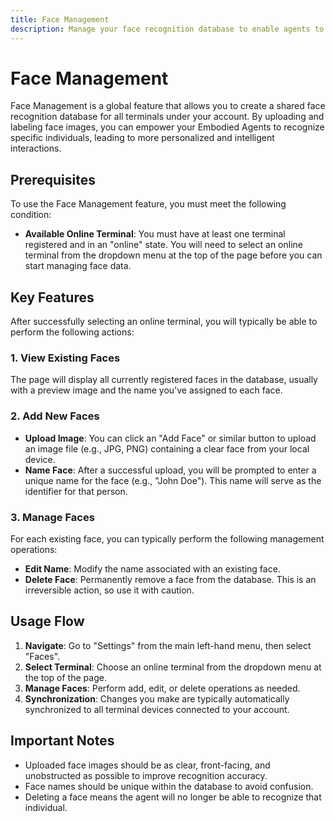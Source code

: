 ```yaml
---
title: Face Management
description: Manage your face recognition database to enable agents to identify specific individuals.
---
```


# Face Management

Face Management is a global feature that allows you to create a shared face recognition database for all terminals under your account. By uploading and labeling face images, you can empower your Embodied Agents to recognize specific individuals, leading to more personalized and intelligent interactions.

## Prerequisites

To use the Face Management feature, you must meet the following condition:

-   **Available Online Terminal**: You must have at least one terminal registered and in an "online" state. You will need to select an online terminal from the dropdown menu at the top of the page before you can start managing face data.

## Key Features

After successfully selecting an online terminal, you will typically be able to perform the following actions:

### 1. View Existing Faces

The page will display all currently registered faces in the database, usually with a preview image and the name you've assigned to each face.

### 2. Add New Faces

-   **Upload Image**: You can click an "Add Face" or similar button to upload an image file (e.g., JPG, PNG) containing a clear face from your local device.
-   **Name Face**: After a successful upload, you will be prompted to enter a unique name for the face (e.g., "John Doe"). This name will serve as the identifier for that person.

### 3. Manage Faces

For each existing face, you can typically perform the following management operations:

-   **Edit Name**: Modify the name associated with an existing face.
-   **Delete Face**: Permanently remove a face from the database. This is an irreversible action, so use it with caution.

## Usage Flow

1.  **Navigate**: Go to "Settings" from the main left-hand menu, then select "Faces".
2.  **Select Terminal**: Choose an online terminal from the dropdown menu at the top of the page.
3.  **Manage Faces**: Perform add, edit, or delete operations as needed.
4.  **Synchronization**: Changes you make are typically automatically synchronized to all terminal devices connected to your account.

## Important Notes

-   Uploaded face images should be as clear, front-facing, and unobstructed as possible to improve recognition accuracy.
-   Face names should be unique within the database to avoid confusion.
-   Deleting a face means the agent will no longer be able to recognize that individual.
